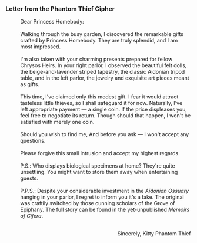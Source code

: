 ===Letter from the Phantom Thief Cipher===
:Dear Princess Homebody:
:<br />Walking through the busy garden, I discovered the remarkable gifts crafted by Princess Homebody. They are truly splendid, and I am most impressed.
:<br />I'm also taken with your charming presents prepared for fellow Chrysos Heirs. In your right parlor, I observed the beautiful felt dolls, the beige-and-lavender striped tapestry, the classic Aidonian tripod table, and in the left parlor, the jewelry and exquisite art pieces meant as gifts.
:<br />This time, I've claimed only this modest gift. I fear it would attract tasteless little thieves, so I shall safeguard it for now. Naturally, I've left appropriate payment &mdash; a single coin. If the price displeases you, feel free to negotiate its return. Though should that happen, I won't be satisfied with merely one coin.
:<br />Should you wish to find me, {{Цвет|Ключевой|nobold=1|visit the '''Marmoreal Market'''. There lies a Golden Short Spear I've left &mdash; you know what to do. It shall guide you to me!}} And before you ask &mdash; I won't accept any questions.
:<br />Please forgive this small intrusion and accept my highest regards.
:<br />P.S.: Who displays biological specimens at home? They're quite unsettling. You might want to store them away when entertaining guests.
:<br />P.P.S.: Despite your considerable investment in the ''Aidonian Ossuary'' hanging in your parlor, I regret to inform you it's a fake. The original was craftily switched by those cunning scholars of the Grove of Epiphany. The full story can be found in the yet-unpublished ''Memoirs of Cifera''.
:<br /><div align="right">Sincerely, Kitty Phantom Thief</div>
